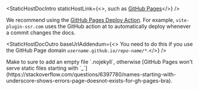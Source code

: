 
<StaticHostDocIntro
  staticHostLink={<>, such as <a href="https://pages.github.com/">GitHub Pages</a></>}
/>

<StaticHostDocStrategies name="GitHub Pages" />

We recommend using the [GitHub Pages Deploy Action](https://github.com/JamesIves/github-pages-deploy-action). For example, `vite-plugin-ssr.com` uses the GitHub action at <RepoLink path='.github/workflows/docs.yml' /> to automatically deploy whenever a commit changes the docs.

<StaticHostDocOutro
  baseUrlAddendum={<> You need to do this if you use the GitHub Page domain <code><i>username</i>.github.io/<i>repo-name/*</i></code>.</>}
/>

<Warning>
 Make to sure to add an empty file `.nojekyll`, otherwise [GitHub Pages won't serve static files starting with `_`](https://stackoverflow.com/questions/6397780/names-starting-with-underscore-shows-errors-page-doesnot-exists-for-gh-pages-bra).
</Warning>
